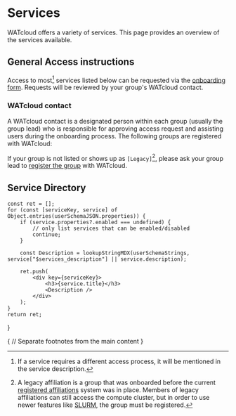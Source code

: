 # Services

WATcloud offers a variety of services. This page provides an overview of the services available.

## General Access instructions

Access to most[^access-otherwise] services listed below can be requested via the [onboarding form](/docs/utilities/onboarding-form).
Requests will be reviewed by your group's WATcloud contact.

[^access-otherwise]: If a service requires a different access process, it will be mentioned in the service description.

### WATcloud contact

A WATcloud contact is a designated person within each group (usually the group lead) who is responsible for approving access request and assisting users during the onboarding process.
The following groups are registered with WATcloud:


<AffiliationList affiliationInfo={affiliationInfo} />

If your group is not listed or shows up as `[Legacy]`[^legacy-affiliation], please ask your group lead to [register the group][registered-affiliations] with WATcloud.

[registered-affiliations]: /docs/registered-affiliations
[^legacy-affiliation]: A legacy affiliation is a group that was onboarded before the current [registered affiliations][registered-affiliations] system was in place. Members of legacy affiliations can still access the compute cluster, but in order to use newer features like [SLURM](/docs/compute-cluster/slurm), the group must be registered.

## Service Directory


    const ret = [];
    for (const [serviceKey, service] of Object.entries(userSchemaJSON.properties)) {
        if (service.properties?.enabled === undefined) {
            // only list services that can be enabled/disabled
            continue;
        }

        const Description = lookupStringMDX(userSchemaStrings, service["$services_description"] || service.description);

        ret.push(
            <div key={serviceKey}>
                <h3>{service.title}</h3>
                <Description />
            </div>
        );
    }
    return ret;
}

<ServiceDescriptions />

{
// Separate footnotes from the main content
}

<Separator className="mt-6" />